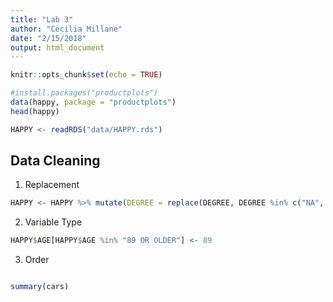 ```yaml
---
title: "Lab 3"
author: "Cecilia Millane"
date: "2/15/2018"
output: html_document
---
```


```r
knitr::opts_chunk$set(echo = TRUE)
```

```r
#install.packages("productplots")
data(happy, package = "productplots")
head(happy)
```

```r
HAPPY <- readRDS("data/HAPPY.rds")
```

## Data Cleaning 

1. Replacement 

```R
HAPPY <- HAPPY %>% mutate(DEGREE = replace(DEGREE, DEGREE %in% c("NA", "DK", "IAP"), NA))
```

2. Variable Type

```R
HAPPY$AGE[HAPPY$AGE %in% "89 OR OLDER"] <- 89
```

3. Order
```R

```


```r
summary(cars)
```
